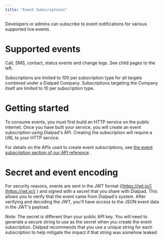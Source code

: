 ```yaml
---
title: "Event Subscriptions"
---
```

Developers or admins can subscribe to event notifications for various supported live events.

# Supported events

Call, SMS, contact, status events and change logs. See child pages to the left.

Subscriptions are limited to 100 per subscription type for all targets combined under a Dialpad Company. Subscriptions targeting the Company itself are limited to 10 per subscription type.

# Getting started

To consume events, you must first build an HTTP service on the public internet. Once you have built your service, you will create an event subscription using Dialpad's API. Creating the subscription will require a URL to your HTTP service.

For details on the APIs used to create event subscriptions, see [the event subscription section of our API reference](/reference/subscriptions)
.

# Secret and event encoding

For security reasons, events are sent in the JWT format ([https://jwt.io/](https://jwt.io/)
) and signed with a secret that you share with Dialpad. This allows you to verify that the event came from Dialpad's system. After verifying and decoding the JWT, you'll have access to the JSON event data in the JWT's payload.

Note: The secret is different than your public API key. You will need to generate a secure string to use as the secret when you create the event subscription. Dialpad recommends that you use a unique string for each subscription to help mitigate the impact if that string was somehow leaked.

